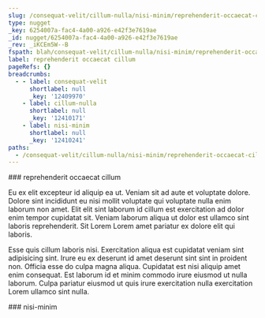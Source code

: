 ```yaml
---
slug: /consequat-velit/cillum-nulla/nisi-minim/reprehenderit-occaecat-cillum
type: nugget
_key: 6254007a-fac4-4a00-a926-e42f3e7619ae
_id: nugget/6254007a-fac4-4a00-a926-e42f3e7619ae
_rev: _iKCEm5W--B
fspath: blah/consequat-velit/cillum-nulla/nisi-minim/reprehenderit-occaecat-cillum.md
label: reprehenderit occaecat cillum
pageRefs: {}
breadcrumbs:
  - - label: consequat-velit
      shortlabel: null
      _key: '12409970'
    - label: cillum-nulla
      shortlabel: null
      _key: '12410171'
    - label: nisi-minim
      shortlabel: null
      _key: '12410241'
paths:
  - /consequat-velit/cillum-nulla/nisi-minim/reprehenderit-occaecat-cillum
---
```


<NuggetArea>
<Nugget slug="/consequat-velit/cillum-nulla/nisi-minim/reprehenderit-occaecat-cillum" type="nugget" _key="6254007a-fac4-4a00-a926-e42f3e7619ae" _id="nugget/6254007a-fac4-4a00-a926-e42f3e7619ae" _rev="_iKCEm5W--B" fspath="blah/consequat-velit/cillum-nulla/nisi-minim/reprehenderit-occaecat-cillum.md" label="reprehenderit occaecat cillum" paths="/consequat-velit/cillum-nulla/nisi-minim/reprehenderit-occaecat-cillum">
<NuggetBody>
### reprehenderit occaecat cillum

Eu ex elit excepteur id aliquip ea ut. Veniam sit ad aute et voluptate dolore. Dolore sint incididunt eu nisi mollit voluptate qui voluptate nulla enim laborum non amet. Elit elit sint laborum id cillum est exercitation ad dolor enim tempor cupidatat sit. Veniam laborum aliqua ut dolor est ullamco sint laboris reprehenderit. Sit Lorem Lorem amet pariatur ex dolore elit qui laboris.

Esse quis cillum laboris nisi. Exercitation aliqua est cupidatat veniam sint adipisicing sint. Irure eu ex deserunt id amet deserunt sint sint in proident non. Officia esse do culpa magna aliqua. Cupidatat est nisi aliquip amet enim consequat. Est laborum id et minim commodo irure eiusmod ut nulla laborum. Culpa pariatur eiusmod ut quis irure exercitation nulla exercitation Lorem ullamco sint nulla.

</NuggetBody>
<Breadcrumbs>
<Crumbs>
<Crumb _key="12409970" label="consequat-velit" /><Crumb _key="12410171" label="cillum-nulla" /><Crumb _key="12410241" label="nisi-minim" />
</Crumbs>
</Breadcrumbs>
</Nugget>

<NuggetsInbound>
</NuggetsInbound>
<NuggetsOutbound>
</NuggetsOutbound>
</NuggetArea>
<PassagesInbound>
<Passage direction="inbound" type="passage" _key="12410241" _id="passage/12410241" _rev="_iKCEm5W---" label="nisi-minim" passage="nisi-minim" fspath="blah/consequat-velit/cillum-nulla/nisi-minim" paths="/consequat-velit/cillum-nulla/nisi-minim" slug="/consequat-velit/cillum-nulla/nisi-minim">
<NuggetBody>
### nisi-minim

</NuggetBody>
<Breadcrumbs>
<Crumbs>
<Crumb _key="12409970" label="consequat-velit" /><Crumb _key="12410171" label="cillum-nulla" />
</Crumbs>
</Breadcrumbs>
</Passage>

</PassagesInbound>
<PassagesOutbound>
</PassagesOutbound>